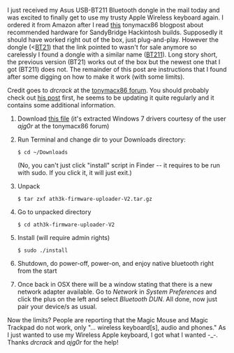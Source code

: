 
<Post title="Getting the Asus USB-BT211 Bluetooth dongle to work on a Hackintosh" date="September 30, 2011">

I just received my Asus USB-BT211 Bluetooth dongle in the mail today and was excited to finally get
to use my trusty Apple Wireless keyboard again. I ordered it from Amazon after I read [this][0]
tonymacx86 blogpost about recommended hardware for SandyBridge Hackintosh builds. Supposedly it
should have worked right out of the box, just plug-and-play. However the dongle (<[BT21][1]) that
the link pointed to wasn't for sale anymore so carelessly I found a dongle with a similar name
([BT211][2]). Long story short, the previous version (BT21) works out of the box but the newest one
that I got (BT211) does not. The remainder of this post are instructions that I found after some
digging on how to make it work (with some limits).

Credit goes to *drcrack* at the [tonymacx86 forum][3]. You should probably check out [his post][4]
first, he seems to be updating it quite regularly and it contains some additional information.

1. Download [this file](/other/getting-the-asus-usb-bt211-bluetooth-dongle-to-work-on-a-hackintosh/ath3k-firmware-uploader-V2.tar.gz)
(it's extracted Windows 7 drivers courtesy of the user *ajg0r* at the tonymacx86 forum)

2. Run Terminal and change dir to your Downloads directory:

    ```
    $ cd ~/Downloads
    ```

    (No, you can't just click "install" script in Finder -- it requires to be run with sudo. If you click it, it will just exit.)

3. Unpack
    ```
    $ tar zxf ath3k-firmware-uploader-V2.tar.gz
    ```

4. Go to unpacked directory
    ```
    $ cd ath3k-firmware-uploader-V2
    ```

5. Install (will require admin rights)
    ```
    $ sudo ./install
    ```

6. Shutdown, do power-off, power-on, and enjoy native bluetooth right from the start

7. Once back in OSX there will be a window stating that there is a new network adapter available.
Go to *Network* in *System Preferences* and click the plus on the left and select *Bluetooth DUN*.
All done, now just pair your device/s as usual.


Now the limits? People are reporting that the Magic Mouse and Magic Trackpad do not work, only
"... wireless keyboard[s], audio and phones." As I just wanted to use my Wireless Apple keyboard,
I got what I wanted -_-. Thanks *drcrack* and *ajg0r* for the help!

<!--

Comments:

2011-11-24 17:14, Anonymous:
Thanks for the info and for working this all out. I have a hackintosh and am using a BT211 right as
I type with Apple BT keyboard and Mighty Mouse. However, when I reboot,I have no BT services. I
have to go back in with a wired setup and re run the ./install script. And then of course it says
that the file is already there. Then I have BT services and can pair my mouse and keyboard. Short
of some major trick I haven’t been able to find, is there a way to write a startup script that will
do this on reboot?

Thanks for your work and help


2011.11.24 17:28, jonrh:
Hey, glad it helped someone. But yeah I’ve been running into the exact same problem when I reboot.
I’ve been meaning to write some script that’d take care of this (and update this post) but haven’t
got around to it yet. If you’ll send me a message on twitter (my username is jonrh) I’ll let you
know personally once I’ve finished it. It could be a while though, I was upgrading my OSX few days
ago and somehow managed to mess it up so now I can’t get passed the grey loading screen with the
Apple logo, ooops :p


2012.11.21 17:34, Altonymous:
The download links no longer work, and the post you’re pointing to has been archived. Just wanted
to give you and other readers of this an update as I continue my search to get this working.


2013.05.22 AT 20:39, JC:
Hi, the link for downloading the file does not work anymore. Is there another link? Thanks!


2013.05.23 AT 15:31, Lukas:
I have bo Problems with the Reboot, but the Magic Mouse works for aprox. 5 Minutes, than it lacks
until connection is lost. But thanks for the Skript and driver you’ve provided here. Helped me a
lot. I RTS the Dongle and get a new one which hopefully works fine.

Best Regards
Lukas


2013.06.01 AT 02:04, jonsi:
I updated the link so the download should work now. Thanx for pointing it out!


2013.10.22 AT 10:36, NicoX:
I ahve the same bluetooth and I have Win 7 as well as OSX 10.8. I have a Haswell build.
I see if I boot to Win 7 and come back to OSX 10.8 it works well I say really well.
I think when I go to Win7 , Win 7 somehow starts BT211. Can you script that way so that when OSX
10.8 boots it starts BT211 too.

I am a developer can you help me how you are making the script a bit step by step way so that I can
also try with you. I have no idea of DSDT so …………. A bit step by step way will only help me.

Any way it was a awesome post :)
NicoX


2013.10.26 AT 14:15, John:
But what if i’am using not chimera boot loader but the clover one? I don’t have extra folder and in
case of that I get “/Extra: No such file or directory” :((( What i have to do then?


2014.03.05 AT 22:12, Alex:
Trying to install on old ibook g4 and getting error “bad cpu type in executable” i guess it is
built for intel not for ppc.can anybody help me?!


2014.03.10 AT 01:12, jonrh:
Alex: I think you’re right. The dongle will probably not work because the drivers were written for
a different CPU architecture. I’m really sorry for not being able to be of more help.

-->


[0]: http://tonymacx86.blogspot.com/2011/06/building-sandy-bridge-customac.html
[1]: http://www.amazon.com/gp/product/B0032EYZ34/ref=as_li_ss_tl?ie=UTF8&tag=tonymacx86com-20
[2]: http://www.amazon.com/Asus-Mini-Bluetooth-Dongle-USB-BT211/dp/B0041UJVI2/ref=sr_1_1?s=electronics&ie=UTF8&qid=1317344674&sr=1-1
[3]: http://tonymacx86.com/index.php
[4]: http://www.tonymacx86.com/viewtopic.php?f=79&t=18410

</Post>